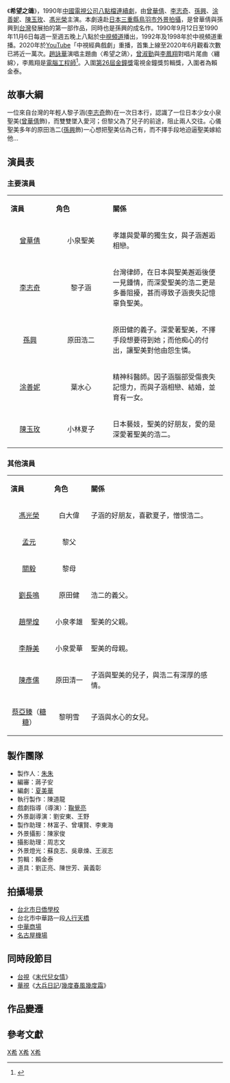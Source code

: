 {{影集資訊
| 名稱     = 希望之鴿
| 英文名稱 = 
| 原名     =
| 圖片     = 
| 圖說     = 
| 類型     = [[八點檔|八點檔]][[連續劇|連續劇]]  
| 原創者   =  
| 每集長   = 60分鐘（含[[廣告|廣告]]）
| 編劇     = [[夏美華|夏美華]]
| 導演     = [[鞠覺亮|鞠覺亮]]
| 演出     = [[曾華倩|曾華倩]]、[[李志奇|李志奇]]、[[孫興|孫興]]、<br>[[涂善妮|涂善妮]]、[[陳玉玫|陳玉玫]]、[[馮光榮|馮光榮]]
| 主題曲   = [[趙詠華|趙詠華]]〈希望之鴿〉
| 片尾曲   = [[曾淑勤|曾淑勤]]、[[李鳳翔|李鳳翔]]〈纏綿〉
| 國家     = {{ROC-TW}}
| 語言     = [[國語|國語]]
| 執行製作 = 
| 製作人   = [[朱朱_(製作人)|朱朱]]
| 製作公司 = 
| 外景     = {{TWN}}<br>{{JPN}}
| 視訊制式 = 
| 頻道     = [[中視頻道|中視頻道]]
| 首播國家 = {{TWN}}
| 開始     = 1990年9月12日
| 結束     = 1990年11月6日
| 晚於     = 
| 早於     = 
| 相關節目 = 
| 集數     = 40集
| 官方網站 = 
| imdb_id   = 
| tv_com_id = 
}}

《'''希望之鴿'''》，1990年[[中國電視公司|中國電視公司]][[八點檔|八點檔]][[連續劇|連續劇]]，由[[曾華倩|曾華倩]]、[[李志奇|李志奇]]、[[孫興|孫興]]、[[涂善妮|涂善妮]]、[[陳玉玫|陳玉玫]]、[[馮光榮|馮光榮]]主演。本劇遠赴[[日本|日本]][[三重縣|三重縣]][[鳥羽市|鳥羽市]][[外景拍攝|外景拍攝]]，是曾華倩與孫興到[[台灣|台灣]]發展拍的第一部作品，同時也是孫興的成名作。1990年9月12日至1990年11月6日每週一至週五晚上八點於[[中視頻道|中視頻道]]播出，1992年及1998年於中視頻道重播。2020年於[[YouTube|YouTube]]「中視經典戲劇」重播，首集上線至2020年6月觀看次數已將近一萬次。[[趙詠華|趙詠華]]演唱主題曲〈希望之鴿〉，[[曾淑勤|曾淑勤]]與[[李鳳翔|李鳳翔]]對唱片尾曲〈纏綿〉，李鳳翔是[[電腦工程師|電腦工程師]]<ref>{{cite news|author=溫博鈞|url=https://www.chinatimes.com/newspapers/20200614000580-260102|title=《希望之鴿》YouTube重生|publisher=[[中國時報|中國時報]]|date=2020-06-14|accessdate=2021-09-24|archive-date=2021-08-22|archive-url=https://web.archive.org/web/20210822170917/https://www.chinatimes.com/newspapers/20200614000580-260102|dead-url=no}}</ref>。入圍[[第26屆金鐘獎|第26屆金鐘獎]]電視金鐘獎剪輯獎，入圍者為賴金泰。

== 故事大綱 ==
一位來自台灣的年輕人黎子涵([[李志奇|李志奇]]飾)在一次日本行，認識了一位日本少女小泉聖美([[曾華倩|曾華倩]]飾)，而雙雙墜入愛河；但黎父為了兒子的前途，阻止兩人交往。心儀聖美多年的原田浩二([[孫興|孫興]]飾)一心想把聖美佔為己有，而不擇手段地迫逼聖美嫁給他…

== 演員表 ==
===主要演員===
{|class="wikitable" width="60%"
|- style="background:cornflowerblue; color:white" align=center
|style="width:8%"|'''演員'''||style="width:10%"|'''角色'''||style="width:20%"|'''關係''' 
|-
|<center>[[曾華倩|曾華倩]]||<center>小泉聖美||孝雄與愛華的獨生女，與子涵邂逅相戀。
|-
|<center>[[李志奇|李志奇]]||<center>黎子涵||台灣律師，在日本與聖美邂逅後便一見鍾情，而深愛聖美的浩二更是多番阻擾，甚而導致子涵喪失記憶辜負聖美。
|-
|<center>[[孫興|孫興]]||<center>原田浩二||原田健的義子。深愛著聖美，不擇手段想要得到她；而他痴心的付出，讓聖美對他由怨生憐。
|-
|<center>[[涂善妮|涂善妮]]||<center>葉水心||精神科醫師。因子涵腦部受傷喪失記憶力，而與子涵相戀、結婚，並育有一女。
|-
|<center>[[陳玉玫|陳玉玫]]||<center>小林夏子||日本藝妓，聖美的好朋友，愛的是深愛著聖美的浩二。
|}

===其他演員===
{|class="wikitable" width="60%"
|- style="background:cornflowerblue; color:white" align=center
|style="width:5%"|'''演員'''||style="width:5%"|'''角色'''||style="width:20%"|'''關係''' 
|-
|<center>[[馮光榮|馮光榮]]||<center>白大偉||子涵的好朋友，喜歡夏子，憎恨浩二。
|-
|<center>[[孟元|孟元]]||<center>黎父||
|-
|<center>[[關毅|關毅]]||<center>黎母||
|-
|<center>[[劉長鳴|劉長鳴]]||<center>原田健||浩二的義父。
|-
|<center>[[趙學煌|趙學煌]]||<center>小泉孝雄||聖美的父親。
|-
|<center>[[李靜美|李靜美]]||<center>小泉愛華||聖美的母親。
|-
|<center>[[陳彥儒|陳彥儒]]||<center>原田清一||子涵與聖美的兒子，與浩二有深厚的感情。
|-
|<center>[[蔡亞臻|蔡亞臻]]（[[糖糖|糖糖]]）||<center>黎明雪||子涵與水心的女兒。
|}

==製作團隊==
*製作人：[[朱朱|朱朱]]
*編審：蔣子安
*編劇：[[夏美華|夏美華]]
*執行製作：陳道龍
*戲劇指導（導演）：[[鞠覺亮|鞠覺亮]]
*外景副導演：劉安東、王野
*製作助理：林富子、曾壤賢、李東海
*外景攝影：陳家俊
*攝影助理：周志文
*外景燈光：蘇良志、吳章煉、王淑志
*剪輯：賴金泰
*道具：劉正亮、陳世芳、黃義彰

==拍攝場景==
*[[台北市日僑學校|台北市日僑學校]]
*台北市中華路一段[[人行天橋|人行天橋]]
*[[中華商場|中華商場]]
*[[名古屋機場|名古屋機場]]

==同時段節目==
* [[台視|台視]]《[[末代兒女情|末代兒女情]]》
* [[華視|華視]]《[[大兵日記|大兵日記]]/[[幾度春風幾度霜|幾度春風幾度霜]]》 

==作品變遷== 
{{電視節目的變遷
|電視台={{flagicon|Taiwan}} [[中視頻道|中視頻道]] 
|播放檔次=週一～五20:00~21:00 <br/>
|節目名稱=希望之鴿<br /> (1990.09.12-1990.11.06)
|上一節目=[[浴火鳳凰_(1990年電視劇)|浴火鳳凰]]<br /> (1990.07.18-1990.09.11)
|下一節目=[[親愛的，我把英雄變美人啦！|親愛的，我把英雄變美人啦！]]<br /> (1990.11.07-1990.12.21)
}}

== 參考文獻 ==
{{reflist}}

{{中視八點檔}}
[[Category:中視電視劇|X希]]
[[Category:1990年台灣電視劇集|X希]]
[[Category:失憶症題材電視劇|X希]]